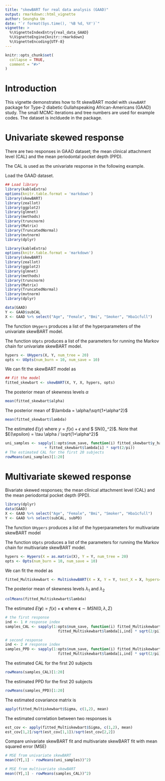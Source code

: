 ```yaml
---
title: "skewBART for real data analysis (GAAD)"
output: rmarkdown::html_vignette
author: Seungha Um
date: "`r format(Sys.time(), '%B %d, %Y')`"
vignette: >
  %\VignetteIndexEntry{real_data_GAAD}
  %\VignetteEngine{knitr::rmarkdown}
  %\VignetteEncoding{UTF-8}
---
```


```r
knitr::opts_chunk$set(
  collapse = TRUE,
  comment = "#>"
)
```

# Introduction 

This vignette demonstrates how to fit skewBART model with `skewBART` package for Type-2 diabetic Gullahspeaking African-Americans (GAAD) study. The small MCMC iterations and tree numbers are used for example codes. The dataset is inclduede in the package.

# Univariate skewed response

There are two responses in GAAD dataset; the mean clinical attachment level (CAL) and the mean periodontal pocket depth (PPD).

The CAL is used as the univariate response in the following example. 

Load the GAAD dataset.


```r
## Load library
library(kableExtra)
options(knitr.table.format = 'markdown')
library(skewBART)
library(zeallot)
library(ggplot2)
library(glmnet)
library(methods)
library(truncnorm)
library(Matrix)
library(TruncatedNormal)
library(mvtnorm)
library(dplyr)
```

```r
library(kableExtra)
options(knitr.table.format = 'markdown')
library(skewBART)
library(zeallot)
library(ggplot2)
library(glmnet)
library(methods)
library(truncnorm)
library(Matrix)
library(TruncatedNormal)
library(mvtnorm)
library(dplyr)
```


```r
data(GAAD)
Y <- GAAD$subCAL
X <- GAAD %>% select("Age", "Female", "Bmi", "Smoker", "Hba1cfull")
```


The function `UHypers` produces a list of the hyperparameters of the univariate skewBART model. 

The function `UOpts` produces a list of the parameters for running the Markov chain for univariate skewBART model.

```r
hypers <- UHypers(X, Y, num_tree = 20)
opts <- UOpts(num_burn = 10, num_save = 10)
```

We can fit the skewBART model as 
```r
## Fit the model
fitted_skewbart <- skewBART(X, Y, X, hypers, opts)
```

The posterior mean of skewness levels $\alpha$

```r
mean(fitted_skewbart$alpha)
```

The posterior mean of $\lambda = \alpha/\sqrt{1+\alpha^2}$

```r
mean(fitted_skewbart$lambda)
```

The estimated $E(y)$ where $y = f(x) + \epsilon$ and $ \epsilon\sim SN(0,\alpha,\tau^2)$. Note that $E(\epsilon) = \tau \alpha / \sqrt{1+\alpha^2}$

```r
uni_samples <- sapply(1:opts$num_save, function(i) fitted_skewbart$y_hat_test[i,] 
                  + fitted_skewbart$lambda[i] * sqrt(2/pi))
# The estimated CAL for the first 20 subjects
rowMeans(uni_samples)[1:20]
```



# Multivariate skewed response

Bivariate skewed responses; the mean clinical attachment level (CAL) and the mean periodontal pocket depth (PPD).

```r
library(dplyr)
data(GAAD)
X <- GAAD %>% select("Age", "Female", "Bmi", "Smoker", "Hba1cfull")
Y <- GAAD %>% select(subCAL, subPD)
```


The function `UHypers` produces a list of the hyperparameters for multivariate skewBART model

The function `UOpts` produces a list of the parameters for running the Markov chain for multivariate skewBART model.

```r
hypers <- Hypers(X = as.matrix(X), Y = Y, num_tree = 20)
opts <- Opts(num_burn = 10, num_save = 10)
```

We can fit the model as 
```r
fitted_Multiskewbart <- MultiskewBART(X = X, Y = Y, test_X = X, hypers=hypers, opts=opts)
```


The posterior mean of skewness levels $\lambda_1$ and $\lambda_2$

```r
colMeans(fitted_Multiskewbart$lambda)
```

The estimated $E(\pmb{y}) = f(x) + \pmb{\epsilon}$ where $\pmb{\epsilon}\sim MSN(0,\lambda,\Sigma)$

```r
# the first response
ind <- 1 # response index
samples_CAL <- sapply(1:opts$num_save, function(i) fitted_Multiskewbart$y_hat_test[,ind,i] + 
                        fitted_Multiskewbart$lambda[i,ind] * sqrt(2/pi))

# second response
ind <- 2 # response index
samples_PPD <- sapply(1:opts$num_save, function(i) fitted_Multiskewbart$y_hat_test[,ind,i] + 
                        fitted_Multiskewbart$lambda[i,ind] * sqrt(2/pi))
```

The estimated CAL for the first 20 subjects

```r
rowMeans(samples_CAL)[1:20]
```

The estimated PPD for the first 20 subjects 

```r
rowMeans(samples_PPD)[1:20]
```

The estimated covariance matrix is

```r
apply(fitted_Multiskewbart$Sigma, c(1,2), mean)
```


The estimated correlation between two responses is 

```r
est_cov <- apply(fitted_Multiskewbart$Sigma, c(1,2), mean)
est_cov[1,2]/sqrt(est_cov[1,1])/sqrt(est_cov[2,2])
```

Compare univariate skewBART fit and multivariate skewBART fit with mean squared error (MSE)

```r
# MSE from univariate skewBART
mean((Y[,1] - rowMeans(uni_samples))^2) 

# MSE from multivariate skewBART
mean((Y[,1] - rowMeans(samples_CAL))^2)
```
